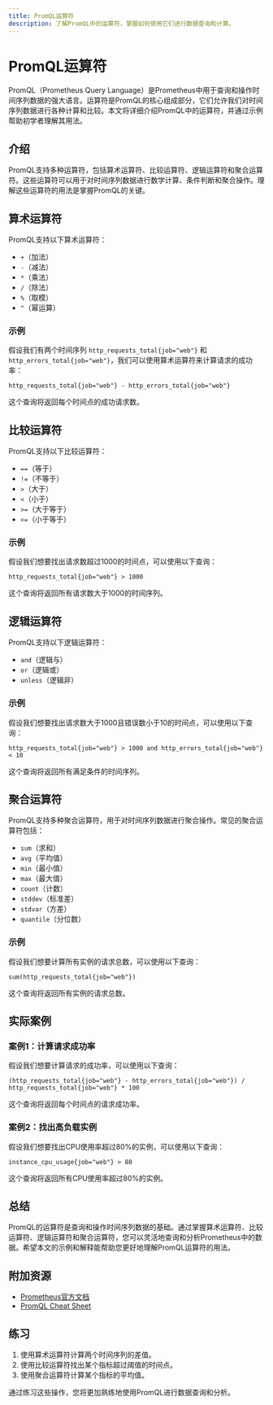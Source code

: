```yaml
---
title: PromQL运算符
description: 了解PromQL中的运算符，掌握如何使用它们进行数据查询和计算。
---
```


# PromQL运算符

PromQL（Prometheus Query Language）是Prometheus中用于查询和操作时间序列数据的强大语言。运算符是PromQL的核心组成部分，它们允许我们对时间序列数据进行各种计算和比较。本文将详细介绍PromQL中的运算符，并通过示例帮助初学者理解其用法。

## 介绍

PromQL支持多种运算符，包括算术运算符、比较运算符、逻辑运算符和聚合运算符。这些运算符可以用于对时间序列数据进行数学计算、条件判断和聚合操作。理解这些运算符的用法是掌握PromQL的关键。

## 算术运算符

PromQL支持以下算术运算符：

- `+`（加法）
- `-`（减法）
- `*`（乘法）
- `/`（除法）
- `%`（取模）
- `^`（幂运算）

### 示例

假设我们有两个时间序列 `http_requests_total{job="web"}` 和 `http_errors_total{job="web"}`，我们可以使用算术运算符来计算请求的成功率：

```promql
http_requests_total{job="web"} - http_errors_total{job="web"}
```

这个查询将返回每个时间点的成功请求数。

## 比较运算符

PromQL支持以下比较运算符：

- `==`（等于）
- `!=`（不等于）
- `>`（大于）
- `<`（小于）
- `>=`（大于等于）
- `<=`（小于等于）

### 示例

假设我们想要找出请求数超过1000的时间点，可以使用以下查询：

```promql
http_requests_total{job="web"} > 1000
```

这个查询将返回所有请求数大于1000的时间序列。

## 逻辑运算符

PromQL支持以下逻辑运算符：

- `and`（逻辑与）
- `or`（逻辑或）
- `unless`（逻辑非）

### 示例

假设我们想要找出请求数大于1000且错误数小于10的时间点，可以使用以下查询：

```promql
http_requests_total{job="web"} > 1000 and http_errors_total{job="web"} < 10
```

这个查询将返回所有满足条件的时间序列。

## 聚合运算符

PromQL支持多种聚合运算符，用于对时间序列数据进行聚合操作。常见的聚合运算符包括：

- `sum`（求和）
- `avg`（平均值）
- `min`（最小值）
- `max`（最大值）
- `count`（计数）
- `stddev`（标准差）
- `stdvar`（方差）
- `quantile`（分位数）

### 示例

假设我们想要计算所有实例的请求总数，可以使用以下查询：

```promql
sum(http_requests_total{job="web"})
```

这个查询将返回所有实例的请求总数。

## 实际案例

### 案例1：计算请求成功率

假设我们想要计算请求的成功率，可以使用以下查询：

```promql
(http_requests_total{job="web"} - http_errors_total{job="web"}) / http_requests_total{job="web"} * 100
```

这个查询将返回每个时间点的请求成功率。

### 案例2：找出高负载实例

假设我们想要找出CPU使用率超过80%的实例，可以使用以下查询：

```promql
instance_cpu_usage{job="web"} > 80
```

这个查询将返回所有CPU使用率超过80%的实例。

## 总结

PromQL的运算符是查询和操作时间序列数据的基础。通过掌握算术运算符、比较运算符、逻辑运算符和聚合运算符，您可以灵活地查询和分析Prometheus中的数据。希望本文的示例和解释能帮助您更好地理解PromQL运算符的用法。

## 附加资源

- [Prometheus官方文档](https://prometheus.io/docs/prometheus/latest/querying/basics/)
- [PromQL Cheat Sheet](https://prometheus.io/docs/prometheus/latest/querying/examples/)

## 练习

1. 使用算术运算符计算两个时间序列的差值。
2. 使用比较运算符找出某个指标超过阈值的时间点。
3. 使用聚合运算符计算某个指标的平均值。

通过练习这些操作，您将更加熟练地使用PromQL进行数据查询和分析。